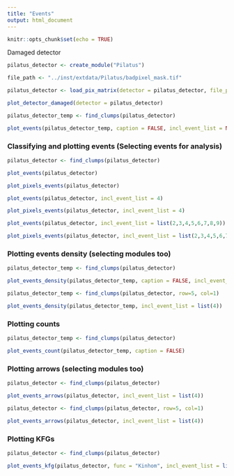 ```yaml
---
title: "Events"
output: html_document
---
```


```r
knitr::opts_chunk$set(echo = TRUE)
```

Damaged detector
```r
pilatus_detector <- create_module("Pilatus")

file_path <- "../inst/extdata/Pilatus/badpixel_mask.tif"

pilatus_detector <- load_pix_matrix(detector = pilatus_detector, file_path = file_path)

plot_detector_damaged(detector = pilatus_detector)
```
```r

pilatus_detector_temp <- find_clumps(pilatus_detector)

plot_events(pilatus_detector_temp, caption = FALSE, incl_event_list = NA)
```

### Classifying and plotting events (Selecting events for analysis)
```r

pilatus_detector <- find_clumps(pilatus_detector)

plot_events(pilatus_detector)

plot_pixels_events(pilatus_detector)

plot_events(pilatus_detector, incl_event_list = 4)

plot_pixels_events(pilatus_detector, incl_event_list = 4)

plot_events(pilatus_detector, incl_event_list = list(2,3,4,5,6,7,8,9))

plot_pixels_events(pilatus_detector, incl_event_list = list(2,3,4,5,6,7,8,9))

```

### Plotting events density (selecting modules too)
```r

pilatus_detector_temp <- find_clumps(pilatus_detector)

plot_events_density(pilatus_detector_temp, caption = FALSE, incl_event_list = NA)
```

```r
pilatus_detector_temp <- find_clumps(pilatus_detector, row=5, col=1)

plot_events_density(pilatus_detector_temp, incl_event_list = list(4))

```
### Plotting counts
```r
pilatus_detector_temp <- find_clumps(pilatus_detector)

plot_events_count(pilatus_detector_temp, caption = FALSE)

```


### Plotting arrows (selecting modules too)
```r

pilatus_detector <- find_clumps(pilatus_detector)

plot_events_arrows(pilatus_detector, incl_event_list = list(4))

pilatus_detector <- find_clumps(pilatus_detector, row=5, col=1)

plot_events_arrows(pilatus_detector, incl_event_list = list(4))
```
### Plotting KFGs

```r
pilatus_detector <- find_clumps(pilatus_detector)

plot_events_kfg(pilatus_detector, func = "Kinhom", incl_event_list = list(4))

```
